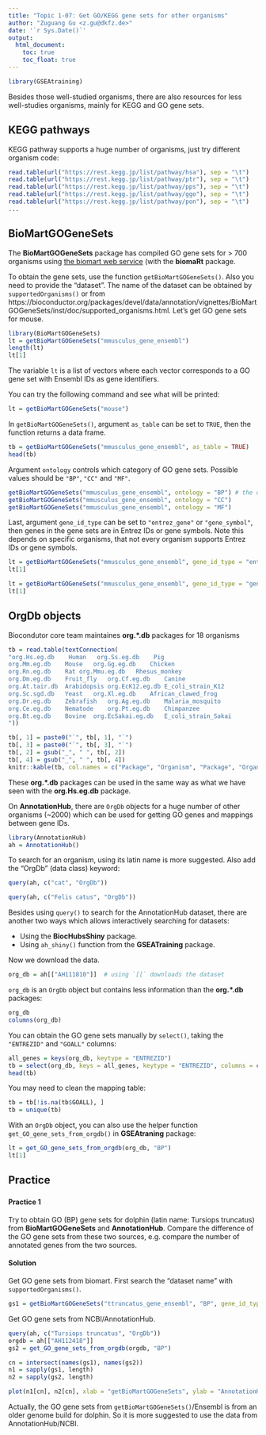 ```yaml
---
title: "Topic 1-07: Get GO/KEGG gene sets for other organisms"
author: "Zuguang Gu <z.gu@dkfz.de>"
date: '`r Sys.Date()`'
output:
  html_document:
    toc: true
    toc_float: true
---
```


```r
library(GSEAtraining)
```

Besides those well-studied organisms, there are also resources for less well-studies organisms, mainly for KEGG and GO gene sets.


## KEGG pathways

KEGG pathway supports a huge number of organisms, just try different organism code:

```r
read.table(url("https://rest.kegg.jp/list/pathway/hsa"), sep = "\t")
read.table(url("https://rest.kegg.jp/list/pathway/ptr"), sep = "\t")
read.table(url("https://rest.kegg.jp/list/pathway/pps"), sep = "\t")
read.table(url("https://rest.kegg.jp/list/pathway/ggo"), sep = "\t")
read.table(url("https://rest.kegg.jp/list/pathway/pon"), sep = "\t")
...
```

## BioMartGOGeneSets

The **BioMartGOGeneSets** package has compiled GO gene sets for > 700 organisms using [the biomart web service](https://www.ensembl.org/info/data/biomart/index.html) (with the **biomaRt** package.

To obtain the gene sets, use the function `getBioMartGOGeneSets()`. Also you need to provide
the "dataset". The name of the dataset can be obtained by `supportedOrganisms()` or from https://bioconductor.org/packages/devel/data/annotation/vignettes/BioMartGOGeneSets/inst/doc/supported_organisms.html. Let's get GO gene sets
for mouse. 

```r
library(BioMartGOGeneSets)
lt = getBioMartGOGeneSets("mmusculus_gene_ensembl")
length(lt)
lt[1]
```

The variable `lt` is a list of vectors where each vector corresponds to a GO gene set with Ensembl
IDs as gene identifiers.

You can try the following command and see what will be printed:

```r
lt = getBioMartGOGeneSets("mouse")
```

In `getBioMartGOGeneSets()`, argument `as_table` can be set to `TRUE`, then the function returns
a data frame.

```r
tb = getBioMartGOGeneSets("mmusculus_gene_ensembl", as_table = TRUE)
head(tb)
```

Argument `ontology` controls which category of GO gene sets. Possible values should be `"BP"`, `"CC"`
and `"MF"`.

```r
getBioMartGOGeneSets("mmusculus_gene_ensembl", ontology = "BP") # the default one
getBioMartGOGeneSets("mmusculus_gene_ensembl", ontology = "CC")
getBioMartGOGeneSets("mmusculus_gene_ensembl", ontology = "MF")
```

Last, argument `gene_id_type` can be set to `"entrez_gene"` or `"gene_symbol"`, then genes in the gene sets
are in Entrez IDs or gene symbols. Note this depends on specific organisms, that not every organism supports 
Entrez IDs or gene symbols.

```r
lt = getBioMartGOGeneSets("mmusculus_gene_ensembl", gene_id_type = "entrez_gene")
lt[1]

lt = getBioMartGOGeneSets("mmusculus_gene_ensembl", gene_id_type = "gene_symbol")
lt[1]
```

## OrgDb objects

Biocondutor core team maintaines **org.\*.db** packages for 18 organisms

```r
tb = read.table(textConnection(
"org.Hs.eg.db    Human   org.Ss.eg.db    Pig
org.Mm.eg.db    Mouse   org.Gg.eg.db    Chicken
org.Rn.eg.db    Rat org.Mmu.eg.db   Rhesus_monkey
org.Dm.eg.db    Fruit_fly   org.Cf.eg.db    Canine
org.At.tair.db  Arabidopsis org.EcK12.eg.db E_coli_strain_K12
org.Sc.sgd.db   Yeast   org.Xl.eg.db    African_clawed_frog
org.Dr.eg.db    Zebrafish   org.Ag.eg.db    Malaria_mosquito
org.Ce.eg.db    Nematode    org.Pt.eg.db    Chimpanzee
org.Bt.eg.db    Bovine  org.EcSakai.eg.db   E_coli_strain_Sakai
"))
```

```r
tb[, 1] = paste0("`", tb[, 1], "`")
tb[, 3] = paste0("`", tb[, 3], "`")
tb[, 2] = gsub("_", " ", tb[, 2])
tb[, 4] = gsub("_", " ", tb[, 4])
knitr::kable(tb, col.names = c("Package", "Organism", "Package", "Organism"))
```

These **org.\*.db** packages can be used in the same way as what we have seen with the **org.Hs.eg.db** package.

On **AnnotationHub**, there are `OrgDb` objects for a huge number of other organisms (~2000) which can be used
for getting GO genes and mappings between gene IDs.

```r
library(AnnotationHub)
ah = AnnotationHub()
```

To search for an organism, using its latin name is more suggested. Also add the "OrgDb" (data class) keyword:

```r
query(ah, c("cat", "OrgDb"))
```

```r
query(ah, c("Felis catus", "OrgDb"))
```


Besides using `query()` to search for the AnnotationHub dataset, there are another two
ways which allows interactively searching for datasets:

- Using the **BiocHubsShiny** package.
- Using `ah_shiny()` function from the **GSEATraining** package.


Now we download the data.

```r
org_db = ah[["AH111810"]]  # using `[[` downloads the dataset
```


`org_db` is an `OrgDb` object but contains less information than the **org.\*.db** packages:

```r
org_db
columns(org_db)
```

You can obtain the GO gene sets manually by `select()`, taking the `"ENTREZID"` and `"GOALL"` columns:

```r
all_genes = keys(org_db, keytype = "ENTREZID")
tb = select(org_db, keys = all_genes, keytype = "ENTREZID", columns = c("GOALL", "ONTOLOGYALL"))
head(tb)
```

You may need to clean the mapping table:

```r
tb = tb[!is.na(tb$GOALL), ]
tb = unique(tb)
```



With an `OrgDb` object, you can also use the helper function `get_GO_gene_sets_from_orgdb()` in **GSEAtraning** package:

```r
lt = get_GO_gene_sets_from_orgdb(org_db, "BP")
lt[1]
```



## Practice 

### {.tabset}

#### Practice 1

Try to obtain GO (BP) gene sets for dolphin (latin name: Tursiops truncatus) from **BioMartGOGeneSets**
and **AnnotationHub**. Compare the difference of the GO gene sets from these two sources, e.g.
compare the number of annotated genes from the two sources.

#### Solution

Get GO gene sets from biomart. First search the "dataset name" with `supportedOrganisms()`.

```r
gs1 = getBioMartGOGeneSets("ttruncatus_gene_ensembl", "BP", gene_id_type = "entrez_id")
```


Get GO gene sets from NCBI/AnnotationHub.

```r
query(ah, c("Tursiops truncatus", "OrgDb"))
orgdb = ah[["AH112418"]]
gs2 = get_GO_gene_sets_from_orgdb(orgdb, "BP")
```


```r
cn = intersect(names(gs1), names(gs2))
n1 = sapply(gs1, length)
n2 = sapply(gs2, length)

plot(n1[cn], n2[cn], xlab = "getBioMartGOGeneSets", ylab = "AnnotationHub")
```

Actually, the GO gene sets from `getBioMartGOGeneSets()`/Ensembl is from an older genome build for dolphin. So it is more suggested to use the data from AnnotationHub/NCBI.
